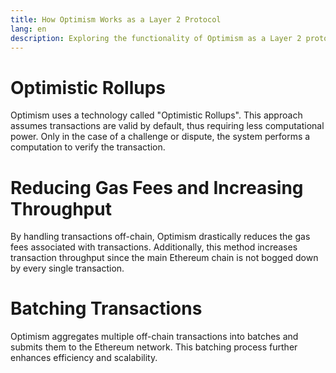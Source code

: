 ```yaml
---
title: How Optimism Works as a Layer 2 Protocol
lang: en
description: Exploring the functionality of Optimism as a Layer 2 protocol including Optimistic Rollups, reduced gas fees, and transaction batching.
---
```


# Optimistic Rollups 

Optimism uses a technology called "Optimistic Rollups". This approach assumes transactions are valid by default, thus requiring less computational power. Only in the case of a challenge or dispute, the system performs a computation to verify the transaction.

# Reducing Gas Fees and Increasing Throughput

By handling transactions off-chain, Optimism drastically reduces the gas fees associated with transactions. Additionally, this method increases transaction throughput since the main Ethereum chain is not bogged down by every single transaction.

# Batching Transactions

Optimism aggregates multiple off-chain transactions into batches and submits them to the Ethereum network. This batching process further enhances efficiency and scalability.
